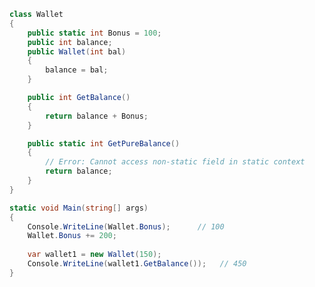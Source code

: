 ```csharp
class Wallet
{
    public static int Bonus = 100;
    public int balance;
    public Wallet(int bal)
    {
        balance = bal; 
    }

    public int GetBalance()
    {
        return balance + Bonus;
    }

    public static int GetPureBalance()
    {
        // Error: Cannot access non-static field in static context
        return balance;
    }
}

static void Main(string[] args)
{
    Console.WriteLine(Wallet.Bonus);      // 100
    Wallet.Bonus += 200;
     
    var wallet1 = new Wallet(150);
    Console.WriteLine(wallet1.GetBalance());   // 450
}
```